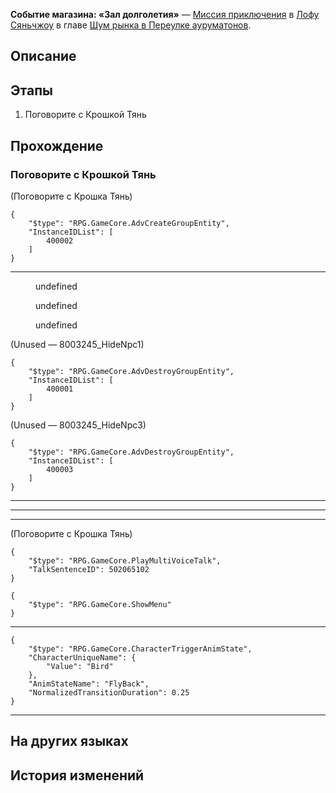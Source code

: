 {{Дополнить|Диалоги.}}
{{Миссия Инфобокс
|id              = 8003245
|Название        = 
|Изображение     = Миссия Освоения Событие магазина «Зал долголетия».png
|Тип             = Миссия приключения
|События         = 
|Глава           = Шум рынка в Переулке ауруматонов
|Условия         = Завершена [[Миссия приключения]] ''[[Событие магазина: «Зал долголетия»]]''
|Персонажи       = Крошка Тянь; Минси; Первопроходец; Цинцюэ
|СтартЛокация    = Переулок ауруматонов
|Мир             = Лофу Сяньчжоу
|Локации         = Переулок ауруматонов
|Предыдущая      = 
|Следующая       = 
|Награды         = Путеводитель путешественника*2; Кредиты*20 000
}}
'''Событие магазина: «Зал долголетия»''' — [[Миссия приключения]] в [[Лофу Сяньчжоу]] в главе [[Шум рынка в Переулке ауруматонов]].

==Описание==
{{Описание|<!--официальное описание из Перекрёстка судеб-->}}

==Этапы==
# Поговорите с Крошкой Тянь

==Прохождение==
{{Дополнить}}


===Поговорите с Крошкой Тянь===
{{Описание миссии|локация=Переулок ауруматонов|Чтобы оживить Переулок ауруматонов, торговая гильдия стремится в полной мере использовать логистику причала и наладить тесное сотрудничество с торговцами в Переулке.<br />Торговая гильдия послала вас убедить хозяйку «Зала долголетия» установить сотрудничество с гильдией. Однако сейчас у Крошки Тянь хлопот полон рот...}}
{{Диалог Начало}}

;(Поговорите с Крошка Тянь)
:{{Чёрный экран|undefined}}
<pre>{
	"$type": "RPG.GameCore.AdvCreateGroupEntity",
	"InstanceIDList": [
		400002
	]
}</pre>
:{{Чёрный экран|undefined}}
----
<!--Unknown TalkSentence: 800324551-->
:{{Диалог|Стрелка}} undefined
:{{Диалог|Стрелка}} undefined
:{{Диалог|Стрелка}} undefined
;(Unused &mdash; 8003245_HideNpc1)
<pre>{
	"$type": "RPG.GameCore.AdvDestroyGroupEntity",
	"InstanceIDList": [
		400001
	]
}</pre>

;(Unused &mdash; 8003245_HideNpc3)
<pre>{
	"$type": "RPG.GameCore.AdvDestroyGroupEntity",
	"InstanceIDList": [
		400003
	]
}</pre>
----
----
----
<!--Unknown TalkSentence: 800324561-->
<!--Unknown TalkSentence: 800324562-->
<!--Unknown TalkSentence: 800324563-->
<!--Unknown TalkSentence: 800324564-->
<!--Unknown TalkSentence: 800324565-->

;(Поговорите с Крошка Тянь)
<pre>{
	"$type": "RPG.GameCore.PlayMultiVoiceTalk",
	"TalkSentenceID": 502065102
}</pre>
<!--Unknown TalkSentence: 502065103-->
<pre>{
	"$type": "RPG.GameCore.ShowMenu"
}</pre>
----
<pre>{
	"$type": "RPG.GameCore.CharacterTriggerAnimState",
	"CharacterUniqueName": {
		"Value": "Bird"
	},
	"AnimStateName": "FlyBack",
	"NormalizedTransitionDuration": 0.25
}</pre>
:<!--6-second delay-->
----
{{Диалог Конец}}

==На других языках==
{{На других языках
|en   = Merchant Event: Longevity Hall
|zhs  = 商铺事件•寿考堂
|zht  = 商鋪事件•壽考堂
|ja   = 店舗イベント・寿考堂
|ko   = 상점 사건•장수당
|es   = Evento de tienda: Salón de la Longevidad
|fr   = Événement de magasin&nbsp;: Hall de la longévité
|ru   = Событие магазина: «Зал долголетия»
|th   = อิเวนต์ร้านค้า: Longevity Hall
|vi   = Sự Kiện Cửa Tiệm - Trường Sinh Đường
|de   = Händlerereignis: Halle der Langlebigkeit
|id   = Event Toko: Longevity Hall
|pt   = Evento de Comerciante: Salão da Longevidade
}}

==История изменений==
{{История изменений|2.7}}
